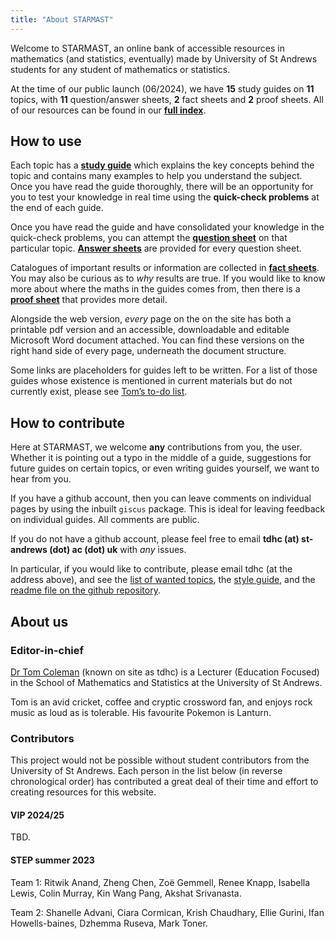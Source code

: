 ```yaml
---
title: "About STARMAST"
---
```


Welcome to STARMAST, an online bank of accessible resources in mathematics (and statistics, eventually) made by University of St Andrews students for any student of mathematics or statistics.

At the time of our public launch (06/2024), we have **15** study guides on **11** topics, with **11** question/answer sheets, **2** fact sheets and **2** proof sheets. All of our resources can be found in our [**full index**](fullindex.qmd).

## How to use {-}

Each topic has a [**study guide**](studyguidelist.qmd) which explains the key concepts behind the topic and contains many examples to help you understand the subject. Once you have read the guide thoroughly, there will be an opportunity for you to test your knowledge in real time using the **quick-check problems** at the end of each guide.

Once you have read the guide and have consolidated your knowledge in the quick-check problems, you can attempt the [**question sheet**](qalist.qmd) on that particular topic. [**Answer sheets**](qalist.qmd) are provided for every question sheet. 

Catalogues of important results or information are collected in [**fact sheets**](fslist.qmd). 
You may also be curious as to *why* results are true. If you would like to know more about where the maths in the guides comes from, then there is a [**proof sheet**](pslist.qmd) that provides more detail. 

Alongside the web version, *every* page on the on the site has both a printable pdf version and an accessible, downloadable and editable Microsoft Word document attached. You can find these versions on the right hand side of every page, underneath the document structure.

Some links are placeholders for guides left to be written. For a list of those guides whose existence is mentioned in current materials but do not currently exist, please see [Tom's to-do list](ttdl.qmd).

## How to contribute {-}

Here at STARMAST, we welcome **any** contributions from you, the user. Whether it is pointing out a typo in the middle of a guide, suggestions for future guides on certain topics, or even writing guides yourself, we want to hear from you.

If you have a github account, then you can leave comments on individual pages by using the inbuilt `giscus` package. This is ideal for leaving feedback on individual guides. All comments are public.

If you do not have a github account, please feel free to email **tdhc (at) st-andrews (dot) ac (dot) uk** with *any* issues. 

In particular, if you would like to contribute, please email tdhc (at the address above), and see the [list of wanted topics](ttdl.qmd), the [style guide](styleguide.qmd), and the [readme file on the github repository](https://github.com/tdhc153/starmast).

## About us {-}

### Editor-in-chief {-}

[Dr Tom Coleman](https://www.st-andrews.ac.uk/mathematics-statistics/people/tdhc/) (known on site as tdhc) is a Lecturer (Education Focused) in the School of Mathematics and Statistics at the University of St Andrews. 

Tom is an avid cricket, coffee and cryptic crossword fan, and enjoys rock music as loud as is tolerable. His favourite Pokemon is Lanturn. 

### Contributors {-}

This project would not be possible without student contributors from the University of St Andrews. Each person in the list below (in reverse chronological order) has contributed a great deal of their time and effort to creating resources for this website. 

#### VIP 2024/25 {-}

TBD.

#### STEP summer 2023 {-}

Team 1: Ritwik Anand, Zheng Chen, Zoë Gemmell, Renee Knapp, Isabella Lewis, Colin Murray, Kin Wang Pang, Akshat Srivanasta.

Team 2: Shanelle Advani, Ciara Cormican, Krish Chaudhary, Ellie Gurini, Ifan Howells-baines, Dzhemma Ruseva, Mark Toner.
